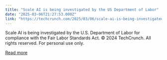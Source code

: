 ```yaml
---
title: "Scale AI is being investigated by the US Department of Labor"
date: "2025-03-06T21:27:53.000Z"
link: "https://techcrunch.com/2025/03/06/scale-ai-is-being-investigated-by-the-us-department-of-labor/"
---
```


Scale AI is being investigated by the U.S. Department of Labor for compliance with the Fair Labor Standards Act.
© 2024 TechCrunch. All rights reserved. For personal use only.


[Read more](https://techcrunch.com/2025/03/06/scale-ai-is-being-investigated-by-the-us-department-of-labor/)
